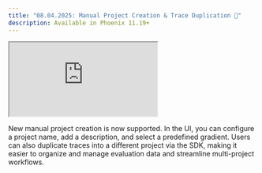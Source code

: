 ```yaml
---
title: "08.04.2025: Manual Project Creation & Trace Duplication 📂"
description: Available in Phoenix 11.19+
---
```



<Frame>
<iframe src="https://cdn.iframe.ly/mRMXQ9QK" className="aspect-video" allowfullscreen="" allow="encrypted-media *;"></iframe>
</Frame>

New manual project creation is now supported. In the UI, you can configure a project name, add a description, and select a predefined gradient. Users can also duplicate traces into a different project via the SDK, making it easier to organize and manage evaluation data and streamline multi-project workflows.

